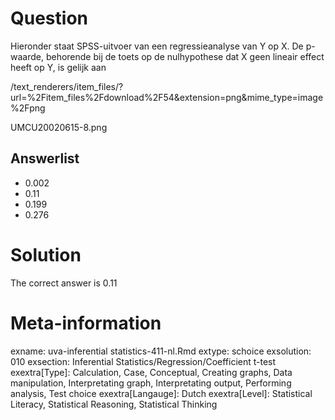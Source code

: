 Question
========

Hieronder staat SPSS-uitvoer van een regressieanalyse van Y op X. De p-waarde, behorende bij de toets op de nulhypothese dat X geen lineair effect heeft op Y, is gelijk aan 

 /text_renderers/item_files/?url=%2Fitem_files%2Fdownload%2F54&extension=png&mime_type=image%2Fpng 

 UMCU20020615-8.png 

Answerlist
----------
* 0.002
* 0.11
* 0.199
* 0.276

Solution
========

The correct answer is  0.11 

Meta-information
================
exname: uva-inferential statistics-411-nl.Rmd 
extype: schoice 
exsolution: 010 
exsection: Inferential Statistics/Regression/Coefficient t-test
exextra[Type]: Calculation, Case, Conceptual, Creating graphs, Data manipulation, Interpretating graph, Interpretating output, Performing analysis, Test choice 
exextra[Langauge]: Dutch 
exextra[Level]: Statistical Literacy, Statistical Reasoning, Statistical Thinking 
